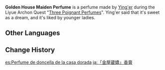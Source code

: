 {{See also|Fate's Yearning Perfume|Valley Weaver Perfume}}
{{Item Infobox
|id           = 100497
|image        = Item Golden House Maiden Perfume.png
|type         = Quest Items
|description  = A perfume decocted from a special breed of [[Silk Flower]].<br />
It releases a scent that reminds one of sweet dreams. Perhaps it is the best fit for innocent young ladies.
|source1      = Obtained during the [[Three Poignant Perfumes]] quest in [[Liyue]]
}}
'''Golden House Maiden Perfume''' is a perfume made by [[Ying'er]] during the Liyue Archon Quest "[[Three Poignant Perfumes]]". Ying'er said that it's sweet as a dream, and it's liked by younger ladies.

==Other Languages==
{{Other Languages
|default_hidden = 1
|en      = Golden House Maiden Perfume
|zhs     = 「金屋藏娇」香膏
|zhs_rm  = "Jīnwū Cáng Jiāo" Xiāng Gāo
|zht     = 「金屋藏嬌」香膏
|zht_rm  = "Jīnwū Cáng Jiāo" Xiāng Gāo
|ja      = 「金屋蔵嬌」香膏
|ja_rm   = "Kin'okuzoukyou" Koukou{{Assumed}}
|ko      = 「금옥장교」 향고
|ko_rm   = "Geumokjanggyo" Hyanggo
|es      = Perfume de doncella de la casa dorada
|fr      = Baume de maîtresse de la Chambre d'Or
|ru      = Масло «Золотой мадам»
|th      = น้ำหอม "Golden House Mistress"
|th_rm   = Nam Hom "Golden House Mistress"
|vi      = Sáp thơm "Kim Ốc Tàng Kiều"
|de      = Duftessenz „Geheime Geliebte“
|id      = Parfum Gadis Rumah Emas
|pt      = Perfume de "Donzela da Casa Dourada"
|tr      = Altın Ev Hanımı Parfümü
|it      = Profumo di Fanciulla del Palazzo dorato
}}

==Change History==
{{Change History|1.0}}

[[es:Perfume de doncella de la casa dorada]]
[[ja:「金屋蔵嬌」香膏]]